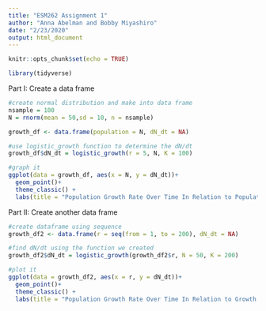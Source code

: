 ```yaml
---
title: "ESM262 Assignment 1"
author: "Anna Abelman and Bobby Miyashiro"
date: "2/23/2020"
output: html_document
---
```


```r
knitr::opts_chunk$set(echo = TRUE)

library(tidyverse)
```

Part I: Create a data frame

```r
#create normal distribution and make into data frame
nsample = 100
N = rnorm(mean = 50,sd = 10, n = nsample)

growth_df <- data.frame(population = N, dN_dt = NA)

#use logistic_growth function to determine the dN/dt
growth_df$dN_dt = logistic_growth(r = 5, N, K = 100)

#graph it
ggplot(data = growth_df, aes(x = N, y = dN_dt))+
  geom_point()+
  theme_classic() +
  labs(title = "Population Growth Rate Over Time In Relation to Population Size")
```

Part II: Create another data frame

```r
#create dataframe using sequence
growth_df2 <- data.frame(r = seq(from = 1, to = 200), dN_dt = NA)

#find dN/dt using the function we created
growth_df2$dN_dt = logistic_growth(growth_df2$r, N = 50, K = 200)

#plot it
ggplot(data = growth_df2, aes(x = r, y = dN_dt))+
  geom_point()+
  theme_classic() +
  labs(title = "Population Growth Rate Over Time In Relation to Growth Rate")
```

















